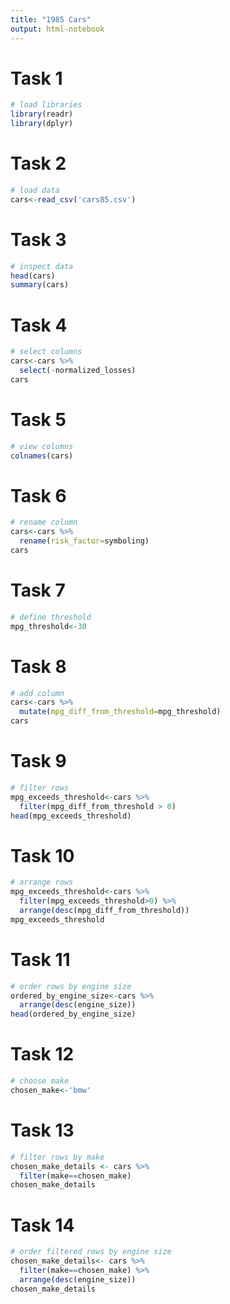 ```yaml
---
title: "1985 Cars"
output: html-notebook
---
```


# Task 1
```r
# load libraries
library(readr)
library(dplyr)

```
# Task 2
```r
# load data
cars<-read_csv('cars85.csv')
```
# Task 3
```r
# inspect data
head(cars)
summary(cars)
```
# Task 4
```r
# select columns
cars<-cars %>%
  select(-normalized_losses)
cars

```
# Task 5
```r
# view columns
colnames(cars)
```
# Task 6
```r
# rename column
cars<-cars %>%
  rename(risk_factor=symboling)
cars


```
# Task 7
```r
# define threshold
mpg_threshold<-30

```
# Task 8
```r
# add column
cars<-cars %>%
  mutate(mpg_diff_from_threshold=mpg_threshold)
cars

```
# Task 9
```r
# filter rows
mpg_exceeds_threshold<-cars %>%
  filter(mpg_diff_from_threshold > 0)
head(mpg_exceeds_threshold)

```
# Task 10
```r
# arrange rows
mpg_exceeds_threshold<-cars %>%
  filter(mpg_exceeds_threshold>0) %>%
  arrange(desc(mpg_diff_from_threshold))
mpg_exceeds_threshold

```
# Task 11
```r
# order rows by engine size
ordered_by_engine_size<-cars %>%
  arrange(desc(engine_size))
head(ordered_by_engine_size)


```
# Task 12
```r
# choose make
chosen_make<-'bmw'

```
# Task 13
```r
# filter rows by make
chosen_make_details <- cars %>%
  filter(make==chosen_make)
chosen_make_details
```
# Task 14
```r
# order filtered rows by engine size
chosen_make_details<- cars %>%
  filter(make==chosen_make) %>%
  arrange(desc(engine_size))
chosen_make_details


```